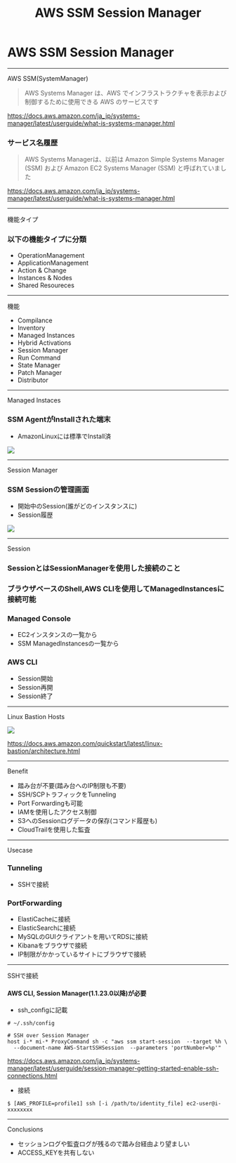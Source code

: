 



<Header>

# AWS SSM Session Manager

</Header>

<Head>
  <title>AWS SSM Session Manager</title>
  <base href="/decks/aws-ssm-session-manager/"></base>
</Head>

# AWS SSM Session Manager

--------------------------------------------------
<Headline>AWS SSM(SystemManager)</Headline>

>AWS Systems Manager は、AWS でインフラストラクチャを表示および制御するために使用できる AWS のサービスです
>
https://docs.aws.amazon.com/ja_jp/systems-manager/latest/userguide/what-is-systems-manager.html

### サービス名履歴
>AWS Systems Managerは、以前は Amazon Simple Systems Manager (SSM) および Amazon EC2 Systems Manager (SSM) と呼ばれていました
>
https://docs.aws.amazon.com/ja_jp/systems-manager/latest/userguide/what-is-systems-manager.html

--------------------------------------------------
<Headline sectionTitle='AWS SSM'>機能タイプ</Headline>

### 以下の機能タイプに分類

- OperationManagement
- ApplicationManagement
- Action & Change
- <Accent>Instances & Nodes</Accent>
- Shared Resoureces

--------------------------------------------------
<Headline sectionTitle='AWS SSM Instances & Nodes'>機能</Headline>

- Compilance
- Inventory
- <Accent>Managed Instances</Accent>
- Hybrid Activations
- <Accent>Session Manager</Accent>
- Run Command
- State Manager
- Patch Manager
- Distributor

--------------------------------------------------
<Headline sectionTitle='AWS SSM'>Managed Instaces</Headline>

### SSM AgentがInstallされた端末
- AmazonLinuxには標準でInstall済

<img src={imgSSMManagedInstances} />

--------------------------------------------------
<Headline sectionTitle='AWS SSM'>Session Manager</Headline>

### SSM Sessionの管理画面
- 開始中のSession(誰がどのインスタンスに)
- Session履歴

<img src={imgSSMSessionManager} />

--------------------------------------------------
<Headline sectionTitle='AWS SSM'>Session</Headline>

### SessionとはSessionManagerを使用した接続のこと

### <Accent>ブラウザベースのShell,AWS CLI</Accent>を使用して<Accent>ManagedInstances</Accent>に接続可能

### Managed Console
- EC2インスタンスの一覧から
- SSM ManagedInstancesの一覧から

### AWS CLI
- Session開始
- Session再開
- Session終了

--------------------------------------------------
<Headline sectionTitle='AWS'>Linux Bastion Hosts</Headline>

<img src={imgAWSBastion} />

https://docs.aws.amazon.com/quickstart/latest/linux-bastion/architecture.html

--------------------------------------------------
<Headline sectionTitle='AWS SSM Session Manager'>Benefit</Headline>

- 踏み台が不要(踏み台へのIP制限も不要)
- SSH/SCPトラフィックをTunneling
- Port Forwardingも可能
- IAMを使用したアクセス制御
- S3へのSessionログデータの保存(コマンド履歴も)
- CloudTrailを使用した監査

--------------------------------------------------
<Headline sectionTitle='AWS SSM Session Manager'>Usecase</Headline>

### Tunneling
- SSHで接続

### PortForwarding
- ElastiCacheに接続
- ElasticSearchに接続
- MySQLのGUIクライアントを用いてRDSに接続
- Kibanaをブラウザで接続
- IP制限がかかっているサイトにブラウザで接続

--------------------------------------------------
<Headline sectionTitle='AWS SSM Session Manager'>SSHで接続</Headline>

#### AWS CLI, Session Manager(1.1.23.0以降)が必要

- ssh_configに記載

```
# ~/.ssh/config

# SSH over Session Manager
host i-* mi-* ProxyCommand sh -c "aws ssm start-session  --target %h \
  --document-name AWS-StartSSHSession  --parameters 'portNumber=%p'"
```
https://docs.aws.amazon.com/ja_jp/systems-manager/latest/userguide/session-manager-getting-started-enable-ssh-connections.html

- 接続
```
$ [AWS_PROFILE=profile1] ssh [-i /path/to/identity_file] ec2-user@i-xxxxxxxx
```
--------------------------------------------------
<Headline>Conclusions</Headline>

- セッションログや監査ログが残るので踏み台経由より望ましい
- ACCESS_KEYを共有しない


